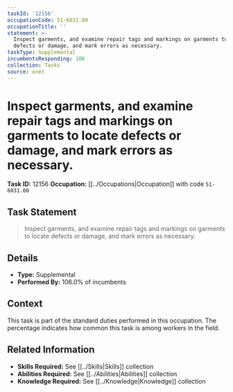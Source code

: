 ```yaml
---
taskId: '12156'
occupationCode: 51-6031.00
occupationTitle: ''
statement: >-
  Inspect garments, and examine repair tags and markings on garments to locate
  defects or damage, and mark errors as necessary.
taskType: Supplemental
incumbentsResponding: 106
collection: Tasks
source: onet
---
```

# Inspect garments, and examine repair tags and markings on garments to locate defects or damage, and mark errors as necessary.

**Task ID:** 12156
**Occupation:** [[../Occupations|Occupation]] with code `51-6031.00`

## Task Statement

> Inspect garments, and examine repair tags and markings on garments to locate defects or damage, and mark errors as necessary.

## Details

- **Type:** Supplemental
- **Performed By:** 106.0% of incumbents

## Context

This task is part of the standard duties performed in this occupation. The percentage indicates how common this task is among workers in the field.

## Related Information

- **Skills Required:** See [[../Skills|Skills]] collection
- **Abilities Required:** See [[../Abilities|Abilities]] collection
- **Knowledge Required:** See [[../Knowledge|Knowledge]] collection
